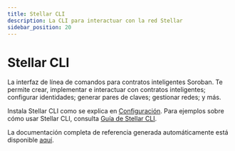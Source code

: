 ```yaml
---
title: Stellar CLI
description: La CLI para interactuar con la red Stellar
sidebar_position: 20
---
```


# Stellar CLI

La interfaz de línea de comandos para contratos inteligentes Soroban. Te permite crear, implementar e interactuar con contratos inteligentes; configurar identidades; generar pares de claves; gestionar redes; y más.

Instala Stellar CLI como se explica en [Configuración](../../build/smart-contracts/getting-started/setup.mdx#install-the-stellar-cli). Para ejemplos sobre cómo usar Stellar CLI, consulta [Guía de Stellar CLI](../../build/guides/cli/README.mdx).

La documentación completa de referencia generada automáticamente está disponible [aquí](stellar-cli.mdx).
